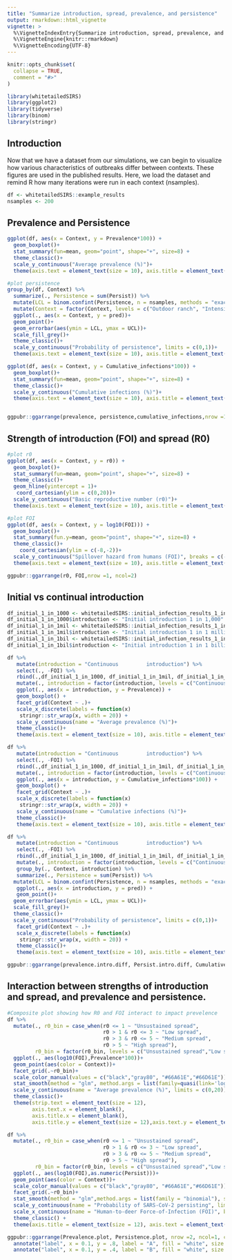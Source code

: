 ```yaml
---
title: "Summarize introduction, spread, prevalence, and persistence"
output: rmarkdown::html_vignette
vignette: >
  %\VignetteIndexEntry{Summarize introduction, spread, prevalence, and persistence}
  %\VignetteEngine{knitr::rmarkdown}
  %\VignetteEncoding{UTF-8}
---
```


```r
knitr::opts_chunk$set(
  collapse = TRUE,
  comment = "#>"
)
```

```r
library(whitetailedSIRS)
library(ggplot2)
library(tidyverse)
library(binom)
library(stringr)
```

## Introduction
Now that we have a dataset from our simulations, we can begin to visualize how various characteristics of outbreaks differ between contexts. These figures are used in the published results. Here, we load the dataset and remind R how many iterations were run in each context (nsamples).
```r
df <- whitetailedSIRS::example_results
nsamples <- 200
```

## Prevalence and Persistence
```r
ggplot(df, aes(x = Context, y = Prevalence*100)) +
  geom_boxplot()+
  stat_summary(fun=mean, geom="point", shape="+", size=8) +
  theme_classic()+
  scale_y_continuous("Average prevalence (%)")+
  theme(axis.text = element_text(size = 10), axis.title = element_text(size = 12),legend.text = element_text(size = 12), legend.title = element_text(size = 14), strip.text.x = element_text(size = 14), axis.title.x = element_blank(), axis.text.x = element_text(angle = 90, size = 12)) -> prevalence

#plot persistence
group_by(df, Context) %>% 
  summarize(., Persistence = sum(Persist)) %>% 
  mutate(LCL = binom.confint(Persistence, n = nsamples, methods = "exact")$lower, pred = binom.confint(Persistence, n = nsamples, methods = "exact")$mean ,UCL = binom.confint(Persistence, n = nsamples, methods = "exact")$upper) %>% 
  mutate(Context = factor(Context, levels = c("Outdoor ranch", "Intensive facility", "Wild, rural","Wild, suburban"))) %>% 
  ggplot(., aes(x = Context, y = pred))+
  geom_point()+
  geom_errorbar(aes(ymin = LCL, ymax = UCL))+
  scale_fill_grey()+
  theme_classic()+
  scale_y_continuous("Probability of persistence", limits = c(0,1))+
  theme(axis.text = element_text(size = 10), axis.title = element_text(size = 12),legend.text = element_text(size = 12), legend.title = element_text(size = 14), strip.text.x = element_text(size = 14), axis.title.x = element_blank(), axis.text.x = element_text(angle = 90, size = 12)) -> persistence

ggplot(df, aes(x = Context, y = Cumulative_infections*100)) +
  geom_boxplot()+
  stat_summary(fun=mean, geom="point", shape="+", size=8) +
  theme_classic()+
  scale_y_continuous("Cumulative infections (%)")+
  theme(axis.text = element_text(size = 10), axis.title = element_text(size = 12),legend.text = element_text(size = 12), legend.title = element_text(size = 14), strip.text.x = element_text(size = 14), axis.title.x = element_blank(), axis.text.x = element_text(angle = 90, size = 12)) -> cumulative_infections


ggpubr::ggarrange(prevalence, persistence,cumulative_infections,nrow =1, ncol=3)
```

## Strength of introduction (FOI) and spread (R0)
```r
#plot r0
ggplot(df, aes(x = Context, y = r0)) +
  geom_boxplot()+
  stat_summary(fun=mean, geom="point", shape="+", size=8) +
  theme_classic()+
  geom_hline(yintercept = 1)+
   coord_cartesian(ylim = c(0,20))+
  scale_y_continuous("Basic reproductive number (r0)")+
  theme(axis.text = element_text(size = 10), axis.title = element_text(size = 12),legend.text = element_text(size = 12), legend.title = element_text(size = 14), strip.text.x = element_text(size = 14), axis.title.x = element_blank(), axis.text.x = element_text(angle = 90, size = 12)) -> r0

#plot FOI
ggplot(df, aes(x = Context, y = log10(FOI))) +
  geom_boxplot()+
  stat_summary(fun.y=mean, geom="point", shape="+", size=8) +
  theme_classic()+
    coord_cartesian(ylim = c(-8,-2))+
  scale_y_continuous("Spillover hazard from humans (FOI)", breaks = c(-6,-5,-4,-3), labels = c("1:10^6","1:10^5", "1:10^4", "1:10^3"))+
  theme(axis.text = element_text(size = 10), axis.title = element_text(size = 12),legend.text = element_text(size = 12), legend.title = element_text(size = 14), strip.text.x = element_text(size = 14), axis.title.x = element_blank(), axis.text.x = element_text(angle = 90, size = 12)) -> FOI

ggpubr::ggarrange(r0, FOI,nrow =1, ncol=2)
```
## Initial vs continual introduction
```r
df_initial_1_in_1000 <- whitetailedSIRS::initial_infection_results_1_in_1000
df_initial_1_in_1000$introduction <- "Initial introduction 1 in 1,000"
df_initial_1_in_1mil <- whitetailedSIRS::initial_infection_results_1_in_1mil
df_initial_1_in_1mil$introduction <- "Initial introduction 1 in 1 million"
df_initial_1_in_1bil <- whitetailedSIRS::initial_infection_results_1_in_1bil
df_initial_1_in_1bil$introduction <- "Initial introduction 1 in 1 billion"

df %>% 
   mutate(introduction = "Continuous         introduction") %>% 
   select(., -FOI) %>% 
   rbind(.,df_initial_1_in_1000, df_initial_1_in_1mil, df_initial_1_in_1bil) %>% 
   mutate(., introduction = factor(introduction, levels = c("Continuous         introduction", "Initial introduction 1 in 1,000", "Initial introduction 1 in 1 million", "Initial introduction 1 in 1 billion"))) %>% 
   ggplot(., aes(x = introduction, y = Prevalence)) +
   geom_boxplot() +
   facet_grid(Context ~ .)+
   scale_x_discrete(labels = function(x) 
    stringr::str_wrap(x, width = 20)) +
   scale_y_continuous(name = "Average prevalence (%)")+
   theme_classic()+
   theme(axis.text = element_text(size = 10), axis.title = element_text(size = 12),strip.text.y = element_blank(), axis.title.x = element_blank())-> prevalence.intro.diff

df %>% 
   mutate(introduction = "Continuous         introduction") %>% 
   select(., -FOI) %>% 
   rbind(.,df_initial_1_in_1000, df_initial_1_in_1mil, df_initial_1_in_1bil) %>% 
   mutate(., introduction = factor(introduction, levels = c("Continuous         introduction", "Initial introduction 1 in 1,000", "Initial introduction 1 in 1 million", "Initial introduction 1 in 1 billion"))) %>% 
   ggplot(., aes(x = introduction, y = Cumulative_infections*100)) +
   geom_boxplot() +
   facet_grid(Context ~ .)+
   scale_x_discrete(labels = function(x) 
    stringr::str_wrap(x, width = 20)) +
   scale_y_continuous(name = "Cumulative infections (%)")+
   theme_classic()+
   theme(axis.text = element_text(size = 10), axis.title = element_text(size = 12),strip.text.y = element_text(size = 14), axis.title.x = element_blank())-> Cumulative.intro.diff

df %>% 
   mutate(introduction = "Continuous         introduction") %>% 
   select(., -FOI) %>% 
   rbind(.,df_initial_1_in_1000, df_initial_1_in_1mil, df_initial_1_in_1bil) %>% 
   mutate(., introduction = factor(introduction, levels = c("Continuous         introduction", "Initial introduction 1 in 1,000", "Initial introduction 1 in 1 million", "Initial introduction 1 in 1 billion"))) %>%
   group_by(., Context, introduction) %>% 
   summarize(., Persistence = sum(Persist)) %>% 
  mutate(LCL = binom.confint(Persistence, n = nsamples, methods = "exact")$lower, pred = binom.confint(Persistence, n = nsamples, methods = "exact")$mean ,UCL = binom.confint(Persistence, n = nsamples, methods = "exact")$upper) %>% 
   ggplot(., aes(x = introduction, y = pred)) +
   geom_point()+
  geom_errorbar(aes(ymin = LCL, ymax = UCL))+
  scale_fill_grey()+
  theme_classic()+
  scale_y_continuous("Probability of persistence", limits = c(0,1))+
   facet_grid(Context ~ .)+
   scale_x_discrete(labels = function(x) 
    stringr::str_wrap(x, width = 20)) +
   theme_classic()+
   theme(axis.text = element_text(size = 10), axis.title = element_text(size = 12),strip.text.y = element_blank(), axis.title.x = element_blank())-> Persist.intro.diff

ggpubr::ggarrange(prevalence.intro.diff, Persist.intro.diff, Cumulative.intro.diff, nrow = 1, ncol = 3)

```



## Interaction between strengths of introduction and spread, and prevalence and persistence.
```r
#Composite plot showing how R0 and FOI interact to impact prevelence
df %>% 
  mutate(., r0_bin = case_when(r0 <= 1 ~ "Unsustained spread",
                               r0 > 1 & r0 <= 3 ~ "Low spread",
                               r0 > 3 & r0 <= 5 ~ "Medium spread",
                               r0 > 5 ~ "High spread"), 
         r0_bin = factor(r0_bin, levels = c("Unsustained spread","Low spread","Medium spread","High spread"))) %>%
  ggplot(., aes(log10(FOI),Prevalence*100))+
  geom_point(aes(color = Context))+
  facet_grid(.~r0_bin)+
  scale_color_manual(values = c("black","gray80", "#66A61E","#66D61E"))+
  stat_smooth(method = "glm", method.args = list(family=quasi(link='log')), formula = y~x, color = "black")+
  scale_y_continuous(name = "Average prevalence (%)", limits = c(0,20))+
  theme_classic()+
  theme(strip.text = element_text(size = 12),
        axis.text.x = element_blank(),
        axis.title.x = element_blank(),
        axis.title.y = element_text(size = 12),axis.text.y = element_text(size = 10), legend.text = element_text(size=10), legend.title = element_text(size=12)) -> Prevalence.plot

df %>% 
  mutate(., r0_bin = case_when(r0 <= 1 ~ "Unsustained spread",
                               r0 > 1 & r0 <= 3 ~ "Low spread",
                               r0 > 3 & r0 <= 5 ~ "Medium spread",
                               r0 > 5 ~ "High spread"), 
         r0_bin = factor(r0_bin, levels = c("Unsustained spread","Low spread","Medium spread","High spread"))) %>%
  ggplot(., aes(log10(FOI),as.numeric(Persist)))+
  geom_point(aes(color = Context))+
  scale_color_manual(values = c("black","gray80", "#66A61E","#66D61E"))+
  facet_grid(.~r0_bin)+
  stat_smooth(method = "glm",method.args = list(family = "binomial"), se = F, color = "gray20")+
  scale_y_continuous(name = "Probability of SARS-CoV-2 persisting", limits = c(0,1), breaks = c(0,0.5,1))+
  scale_x_continuous(name = "Human-to-deer Force-of-Infection (FOI)", breaks = c(-9,-6,-4), labels = c("1:10^9","1:10^6","1:10 000"))+
  theme_classic() +
  theme(axis.title = element_text(size = 12), axis.text = element_text(size = 10), strip.text = element_blank(), legend.text = element_text(size=10), legend.title = element_text(size=12)) ->  Persistence.plot

ggpubr::ggarrange(Prevalence.plot, Persistence.plot, nrow =2, ncol=1, common.legend = T)+
  annotate("label", x = 0.1, y = .8, label = "A", fill = "white", size = 6) +
  annotate("label", x = 0.1, y = .4, label = "B", fill = "white", size = 6)
```

